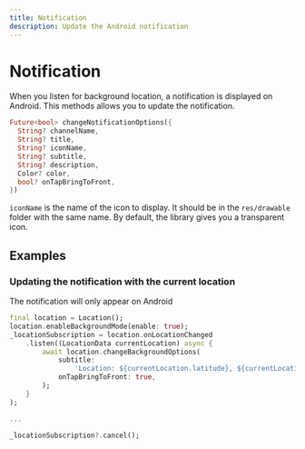 ```yaml
---
title: Notification
description: Update the Android notification
---
```


# Notification

When you listen for background location, a notification is displayed on Android. This methods allows you to update the notification.

```dart
Future<bool> changeNotificationOptions({
  String? channelName,
  String? title,
  String? iconName,
  String? subtitle,
  String? description,
  Color? color,
  bool? onTapBringToFront,
})
```

`iconName` is the name of the icon to display.
It should be in the `res/drawable` folder with the same name. By default, the library gives you a transparent icon.

## Examples

### Updating the notification with the current location

The notification will only appear on Android

```dart
final location = Location();
location.enableBackgroundMode(enable: true);
_locationSubscription = location.onLocationChanged
    .listen((LocationData currentLocation) async {
        await location.changeBackgroundOptions(
            subtitle:
                'Location: ${currentLocation.latitude}, ${currentLocation.longitude}',
            onTapBringToFront: true,
        );
    }
);

...

_locationSubscription?.cancel();
```
